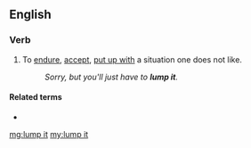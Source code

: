 ==English==

===Verb===
{{head|en|verb|head=[[lump]] [[it]]}}

# {{context|idiomatic|British|lang=en}} To [[endure]], [[accept]], [[put up with]] a situation one does not like.
#: ''Sorry, but you'll just have to '''lump it'''.''

====Related terms====
* {{l|en|like it or lump it}}

[[mg:lump it]]
[[my:lump it]]
